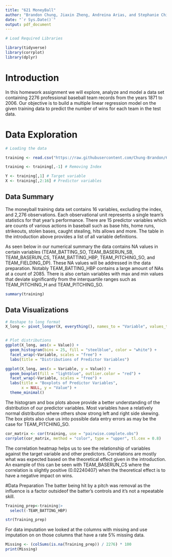 ---
title: "621 MoneyBall"
author: "Brandon Chung, Jiaxin Zheng, Andreina Arias, and Stephanie Chiang"
date: "`r Sys.Date()`"
output: pdf_document
---

```{r message=FALSE, warning=FALSE, include=FALSE}
# Load Required Libraries

library(tidyverse)
library(corrplot)
library(dplyr)
```


# Introduction

In this homework assignment we will explore, analyze and model a data set containing 2276 professional baseball team records from the years 1871 to 2006. Our objective is to build a multiple linear regression model on the given training data to predict the number of wins for each team in the test data.


# Data Exploration

```{r include=FALSE}
# Loading the data

training <- read.csv("https://raw.githubusercontent.com/Chung-Brandon/621-Data-Mining/refs/heads/main/moneyball-training-data.csv")

training <- training[,-1] # Removing Index

Y <- training[,1] # Target variable
X <- training[,2:16] # Predictor variables
```

## Data Summary

The moneyball training data set contains 16 variables, excluding the index, and 2,276 observations. Each observational unit represents a single team's statistics for that year's performance. There are 15 predictor variables which are counts of various actions in baseball such as base hits, home runs, strikeouts, stolen bases, caught stealing, hits allows and more. The table in the introduction above provides a list of all variable definitions.   


As seen below in our numerical summary the data contains NA values in certain variables (TEAM_BATTING_SO, TEAM_BASERUN_SB, TEAM_BASERUN_CS, TEAM_BATTING_HBP, TEAM_PITCHING_SO, and TEAM_FIELDING_DP). These NA values will be addressed in the data preparation. Notably TEAM_BATTING_HBP contains a large amount of NAs at a count of 2085. There is also certain variables with max and min values that deviate significantly from the interquartile ranges such as TEAM_PITCHING_H and TEAM_PITCHING_SO.        


```{r echo=FALSE}
summary(training)
```
## Data Visualizations 

```{r echo=FALSE, warning=FALSE}
# Reshape to long format
X_long <- pivot_longer(X, everything(), names_to = "Variable", values_to = "Value")


# Plot distributions
ggplot(X_long, aes(x = Value)) +
  geom_histogram(bins = 25, fill = "steelblue", color = "white") +
  facet_wrap(~Variable, scales = "free") +
  labs(title = "Distributions of Predictor Variables")

```

```{r echo=FALSE, fig.height=6, fig.width=10, warning=FALSE}
ggplot(X_long, aes(x = Variable, y = Value)) +
  geom_boxplot(fill = "lightblue", outlier.color = "red") +
  facet_wrap(~Variable, scales = "free") +
  labs(title = "Boxplots of Predictor Variables",
       x = NULL, y = "Value") +
  theme_minimal()
```

The histogram and box plots above provide a better understanding of the distribution of our predictor variables. Most variables have a relatively normal distribution where others show strong left and right side skewing. The box plots also clue us into possible data entry errors as may be the case for TEAM_PITCHING_SO.  

```{r echo=FALSE}
cor_matrix <- cor(training, use = "pairwise.complete.obs")
corrplot(cor_matrix, method = "color", type = "upper", tl.cex = 0.8)

```

The correlation heatmap helps us to see the relationship of variables against the target variable and other predictors. Correlations are mostly what was expected based on the theoretical effect given in the introduction. An example of this can be seen with TEAM_BASERUN_CS where the correlation is slightly positive (0.02240407) when the theoretical effect is to have a negative impact on wins.


#Data Preparation
The batter being hit by a pitch was removal as the influence is a factor outsideof the batter's controls and it's not a repeatable skill.

```{r}
Training_prep<-training|>
  select(-TEAM_BATTING_HBP)

str(Training_prep)
```

For data imputation we looked at the columns with missing and use imputation on on those columns that have a rate 5% missing data.

```{r}
Missing <- (colSums(is.na(Training_prep)) / 2276) * 100
print(Missing)
```









